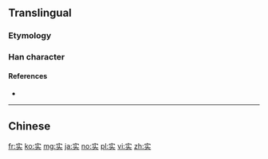 {{also|實|実}}
==Translingual==
{{stroke order|type=animate}}
{{Han simplified forms|實|実|实}}

===Etymology===
{{Han simp|實|f=貫|t=头}}

===Han character===
{{Han char|rn=40|rad=宀|as=05|sn=8|four=|canj=JYK|ids=⿱[[宀]][[头]]}}

====References====
* {{Han ref|kx=0284.081|dkj=07123|dj=0561.090|hdz=20923.020|uh=5B9E|ud=23454}}

----

==Chinese==
{{zh-see|實}}

[[fr:实]]
[[ko:实]]
[[mg:实]]
[[ja:实]]
[[no:实]]
[[pl:实]]
[[vi:实]]
[[zh:实]]